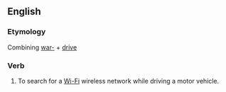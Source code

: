 ==English==
===Etymology===
Combining [[war-]] + [[drive]]
===Verb===
{{en-verb|inf=[[war-]][[drive]]|war-drives|war-driving|war-drove|war-driven}}

# To search for a [[Wi-Fi]] wireless network while driving a motor vehicle.
